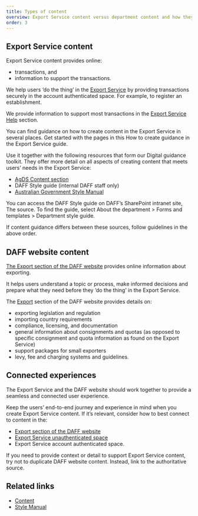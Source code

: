 ```yaml
---
title: Types of content
overview: Export Service content versus department content and how they connect.
order: 3
---
```


## Export Service content

Export Service content provides online:

- transactions, and
- information to support the transactions.

We help users ‘do the thing’ in the [Export Service](https://exports.agriculture.gov.au/) by providing transactions securely in the account authenticated space. For example, to register an establishment.

We provide information to support most transactions in the [Export Service Help](https://exports.agriculture.gov.au/help) section.

You can find guidance on how to create content in the Export Service in several places. Get started with the pages in this How to create guidance in the Export Service guide.

Use it together with the following resources that form our Digital guidance toolkit. They offer more detail on all aspects of creating content that meets users’ needs in the Export Service:

- [AgDS Content section](/content)
- DAFF Style guide (internal DAFF staff only)
- [Australian Government Style Manual](https://www.stylemanual.gov.au/)

You can access the DAFF Style guide on DAFF’s SharePoint intranet site, The source. To find the guide, select About the department > Forms and templates > Department style guide.

If content guidance differs between these sources, follow guidelines in the above order.

## DAFF website content

[The Export section of the DAFF website](https://www.agriculture.gov.au/biosecurity-trade/export) provides online information about exporting.

It helps users understand a topic or process, make informed decisions and prepare what they need before they ‘do the thing’ in the Export Service.

The [Export](https://www.agriculture.gov.au/biosecurity-trade/export) section of the DAFF website provides details on:

- exporting legislation and regulation
- importing country requirements
- compliance, licensing, and documentation
- general information about consignments and quotas (as opposed to specific consignment and quota information as found on the Export Service)
- support packages for small exporters
- levy, fee and charging systems and guidelines.

## Connected experiences

The Export Service and the DAFF website should work together to provide a seamless and connected user experience.

Keep the users’ end-to-end journey and experience in mind when you create Export Service content. If it’s relevant, consider how to best connect to content in the:

- [Export section of the DAFF website](https://www.agriculture.gov.au/biosecurity-trade/export)
- [Export Service unauthenticated space](https://exports.agriculture.gov.au/)
- Export Service account authenticated space.

If you need to provide context or detail to support Export Service content, try not to duplicate DAFF website content. Instead, link to the authoritative source.

## Related links

- [Content](/content)
- [Style Manual](https://www.stylemanual.gov.au/)
